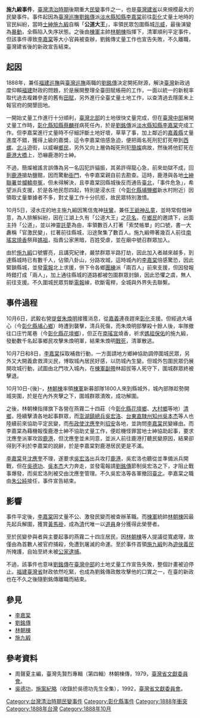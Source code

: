 {{No footnotes|time=2018-12-25T05:29:30+00:00}} '''施九緞事件'''，[[臺灣清治時期|臺灣清治時期]]後期重大[[清代台灣民變列表|民變]]事件之一，也是[[臺灣建省|臺灣建省]]以來規模最大的民變事件。事件起因為[[臺灣巡撫|臺灣巡撫]][[劉銘傳|劉銘傳]]派[[淡水縣|淡水縣]][[知縣|知縣]][[李嘉棠|李嘉棠]]前往[[彰化縣_(清朝)|彰化]]丈量土地時的官民糾紛，當時[[士紳|士紳]][[施九緞|施九緞]]自稱「'''公道大王'''」，率領民眾包圍縣城[[示威|示威]]，最後演變為[[暴動|暴動]]，全縣陷入失序狀態。之後由[[棟軍|棟軍]]主帥[[林朝棟|林朝棟]]指揮下，清軍順利平定事件，但該事件導致[[李嘉棠|李嘉棠]]等大小官員被查辦，劉銘傳丈量工作也宣告失敗，不久離職，臺灣建省後的新政宣告結束。

==起因==
1888年，兼任[[福建巡撫|福建巡撫]]與[[臺灣巡撫|臺灣巡撫]]兩職的[[劉銘傳|劉銘傳]]決定開拓財源，解決[[臺灣|臺灣]]新政過度仰賴[[福建|福建]]財政的問題，於是展開整理全臺田賦帳冊的工作，一面以統一的新稅率取代過去複雜參差的舊有[[田賦|田賦]]，另外進行全臺丈量土地工作，以查清過去隱匿未上報官府的開墾田地。

一開始丈量工作進行十分順利，[[臺灣北部|臺灣北部]]的土地很快丈量完成，但在[[臺灣中部|臺灣中部]]展開丈量工作時，[[彰化縣_(清朝)|彰化縣]][[知縣|知縣]][[蔡麟祥|蔡麟祥]]病死任內，於是[[劉銘傳|劉銘傳]]派[[淡水縣|淡水縣]][[知縣|知縣]][[李嘉棠|李嘉棠]]完成工作。但李嘉棠進行丈量時不仔細評斷土地好壞，草草了事，加上鄰近的[[嘉義縣_(清朝)|嘉義縣]]丈量進度不錯，獲得上級的嘉獎，這令李嘉棠倍感急迫，便把兩名死刑犯釘死帶到[[西螺鎮|西螺]]、[[北斗鎮_(臺灣)|北斗]]遊街，以威嚇[[鄉民|鄉民]]，另外又向上層偽報死刑犯[[簡燦|簡燦]]病故，然後將他釘死在[[鹿港大橋|鹿港大橋]]上，恐嚇鹿港的士紳。

不過，簡燦被謠言誤傳為另一名囚犯許貓振，其弟許得龍心急，前來劫獄不成，回到[[鹿港鎮|鹿港]]搶劫鹽館，因而驚動[[衙門|衙門]]，令李嘉棠親自前去勘查。這時，鹿港與各地[[士紳|士紳]][[聯署|聯署]]並[[攔轎申冤|攔轎申冤]]，但未得解決，且李嘉棠回縣城後反而通告[[臺北|臺北]]，「事件危急」，希望派兵支援，於是各地民怨四起，特別是浸水庄（今[[彰化縣|彰化縣]][[埔鹽鄉|埔鹽鄉]]新水村附近）因領取丈量單據者不多，對丈量工作十分抗拒，故民眾特別激憤。

10月5日，浸水庄的地主施九緞因篤信鬼神[[扶鸞|扶鸞]]，兼任[[王爺神|王爺神]][[乩童|乩童]]，並時常假借神意，為人排解糾紛，因在江湖上久有「公道大王」之[[花名|花名]]，在[[鄉民|鄉民]]的邀請下，出面主持「公道」，並以神靈[[託夢|託夢]]為由，率領數百人打著「索焚帳單」的口號，書一大纛稱「官激民變」，扛著前往縣城，沿途聚集了數百人。施九緞帶著幾百人前往[[南瑤宮|南瑤宮]][[燒香|燒香]]祭拜[[媽祖|媽祖]]，指責公家黑暗，百姓受虐，並在廟中號召群眾加入。

由於[[施九緞|施九緞]]口號響亮，且講究紀律，嚴禁群眾半路打劫，因此加入者越來越多，到達縣城時已有數千人，佔領八卦山，分路攻城，這時城內的[[李嘉棠|李嘉棠]]倍感驚恐，因此緊鎖縣城，並發[[電報|電報]]北上求援，併下令各鄉[[團練|團練]]派「兩百人」前來支援，但因發報時錯打成「兩人」，加上通往縣城的道路都被包圍群眾封鎖，因此恐懼之虞，無人前往支援。不久圍城民眾剪斷[[電報|電報]]線，砍斷電桿，全城與外界失去聯繫。

==事件過程==
10月6日，武毅右營[[提督|提督]][[朱煥明|朱煥明]]接獲消息，從[[嘉義市|嘉義]]連夜趕來[[彰化市|彰化]]支援。但經過大埔心（今[[彰化縣|彰化縣]][[埔心鄉|埔心鄉]]）時遭到襲擊，清兵死傷，而朱煥明部擊殺十餘人後，率隊撤往口庄竹尾巷（今[[彰化縣|彰化縣]][[花壇鄉|花壇鄉]]），但正在[[南瑤宮|南瑤宮]]燒香，祈求[[媽祖|媽祖]][[保佑|保佑]]的施九緞，發動數千名起事鄉民攻擊朱煥明軍，結果朱煥明[[戰死|戰死]]，清軍散逃。

10月7日和8日，[[李嘉棠|李嘉棠]]採取補救行動，一方面請地方鄉紳協助調停圍城民眾，另外又大開義倉救濟災民，博取城內居民好感，以防城內生變。但城外包圍民眾仍展開攻城行動，試圖由北門攻入城內，在[[棟軍|棟軍]][[副帶|副帶]]林超拔等人死守下，圍城群眾終被擊退。

10月10日-{後}-，[[林朝棟|林朝棟]]率領[[棟軍|棟軍]]新募部隊1800人來到縣城外，城內部隊趁勢開城突圍，於是在內外夾擊之下，圍城群眾潰敗，成功解圍。

之後，林朝棟指揮旗下各營在燕霧二十四莊（今[[彰化縣|彰化縣]][[花壇鄉|花壇鄉]]、[[大村鄉_(臺灣)|大村鄉]]等地）[[清鄉|清鄉]]，陸續擊潰各地起事群眾，而[[澎湖鎮總兵|澎湖鎮總兵]][[吳宏洛|吳宏洛]]、[[台東直隸州|台東直隸州]][[知州|知州]][[吳本杰|吳本杰]]等人也陸續前來協助平定民變，而[[布政使|布政使]][[沈應奎|沈應奎]]則[[招安|招安]]各地，並詢問[[李嘉棠|李嘉棠]]民變緣由。而李嘉棠為藉機報復鹿港士紳不協助丈量工作，便趁機怪罪當地士紳協助起事，要求沈應奎派軍攻毀[[鹿港鎮|鹿港]]，但沈應奎並未同意，並派人前往鹿港打聽民變原因，結果卻得到不利於李嘉棠的說辭，於是李嘉棠對鹿港居民更是不滿。

[[李嘉棠|李嘉棠]]見[[沈應奎|沈應奎]]不理，遂要求[[吳宏洛|吳宏洛]]出兵攻打[[鹿港鎮|鹿港]]，吳宏洛也聽從並準備派兵開戰，但在[[吳德功|吳德功]]、[[吳本杰|吳本杰]]大力奔走，並發電報請[[劉銘傳|劉銘傳]]節制吳宏洛之下，才阻止戰事爆發，而吳宏洛則被交由沈應奎管理。不久吳宏洛等各軍撤回[[臺北|臺北]]，李嘉棠之職由[[朱公純|朱公純]]接任，事件宣告結束。

==影響==
事件平定後，[[李嘉棠|李嘉棠]]因丈量不公、激發民變而被查辦革職。而[[棟軍|棟軍]]統帥[[林朝棟|林朝棟]]因最先起兵解圍，獲賞[[黃馬褂|黃馬褂]]，成為[[清|清]]代唯一以[[道員|道員]]身分獲得此榮譽者。

至於民變參與者與主要起事的燕霧二十四庄居民，因[[林朝棟|林朝棟]]等人提議從寬處理，故僅由為首數人被官府捕殺，免遭到屠滅的命運。至於事件首領[[施九緞|施九緞]]則為[[遊俠|遊俠]][[義民|義民]]所掩護，自始至終未被[[公家|公家]][[逮捕|逮捕]]。

不過，該事件也意味[[劉銘傳|劉銘傳]]在[[臺灣中部|臺灣中部]]的土地丈量工作宣告失敗，整個計畫被迫停止。[[福建臺灣省|福建臺灣省]]財政依然吃緊，也成為劉銘傳政敵攻擊他的口實之一，在臺的新政也在不久之後隨劉銘傳離職而結束。

==參見==
*[[李嘉棠|李嘉棠]]
*[[劉銘傳|劉銘傳]]
*[[林朝棟|林朝棟]]
*[[施九緞|施九緞]]

==參考資料==
*周聲夏主編，臺灣先賢烈專輯（第四輯）林朝棟傳，1979，[[臺灣省文獻委員會|臺灣省文獻委員會]]。
*[[吳德功|吳德功]]，[[施案紀略|施案紀略]]（收錄於吳德功先生全集），1992，[[臺灣省文獻委員會|臺灣省文獻委員會]]。

{{臺灣清治時期歷史事件}}
{{台灣戰爭史}}
[[Category:台灣清治時期民變事件|Category:台灣清治時期民變事件]]
[[Category:彰化縣事件|Category:彰化縣事件]]
[[Category:1888年衝突|Category:1888年衝突]]
[[Category:1888年台灣|Category:1888年台灣]]
[[Category:1888年10月|Category:1888年10月]]